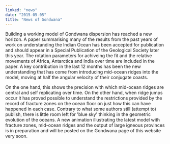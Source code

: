 ```yaml
---
linked: "news"
date: "2015-05-05"
title: "News of Gondwana"
---
```


Building a working model of Gondwana dispersion has reached a new horizon. A
paper  summarising many of the results from the past years of work on
understanding the Indian Ocean  has been accepted for publication and should
appear in a Special Publication of the Geological  Society later this year. The
rotation parameters for achiveing the fit and the relative movements  of Africa,
Antarctica and India over time are included in the paper. A key contribution in
the last 12  months has been the new understanding that has come from
introducing mid-ocean ridges into the  model, moving at half the angular
velocity of their conjugate coasts. 

On the one hand, this shows the precision with which mid-ocean ridges are
central and self replicating over time. On the other hand, when ridge jumps
occur it has proved possible to  understand the restrictions provided by the
record of fracture zones on the ocean floor on just how  this can have happened
in each case. Contrary to what some authors still (attempt to) publish,  there
is little room left for 'blue sky' thinking in the geometric evolution of the
oceans. A new  animation illustrating the latest model with fracture zones,
mid-ocean ridges and the output of  large igneous provinces is in preparation
and will be posted on the Gondwana page of this website  very soon. 

<PublishDate />

